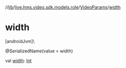 //[lib](../../../index)/[live.hms.video.sdk.models.role](../index)/[VideoParams](index)/[width](width)

# width

[androidJvm]\

@SerializedName(value = width)

val [width](width): [Int](https://kotlinlang.org/api/latest/jvm/stdlib/kotlin/-int/index.html)
